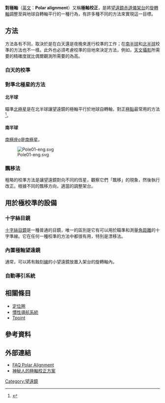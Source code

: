 '''對極軸'''（[[英文|英文]]：'''Polar alignment'''）又稱'''極軸校正'''，是將[[望遠鏡|望遠鏡]][[赤道儀|赤道儀架台]]的[[固定的轉軸|旋轉軸]]調整至與地球自轉軸平行的一種行為，有許多種不同的方法來實現這一目標。 

== 方法 ==
方法各有不同，取決於是在白天還是夜晚來進行校準的工作；在[[南半球|南半球]]和[[北半球|北半球]]校準的方法也不一樣。此外也必須考慮校準的目地來決定方法，例如，[[天文攝影|天文攝影]]所需要的精確度就比偶爾觀測所需要的為高。

=== 白天的校準 ===
=== 對準北極星的方法 ===
==== 北半球 ====

瞄準[[北極星|北極星]]是在北半球讓望遠鏡的極軸平行於地球自轉軸，對正[[極點|極點]]最常用的方法<ref>{{cite book | title = Astrophotography for the amateur | author= Michael A. Covington | year = 1999| ISBN = 9780521627405}}</ref>。 

==== 南半球 ====

[[南極座σ|南極座σ]]是[[極星|南極星]]。

[[Image:Pole01-eng.svg|thumb]]

=== 飄移法 ===
粗略的校準方法是讓望遠鏡對向不同的恆星，觀察它們「飄移」的現象，然後執行改正。根據不同的飄移方向，適當的調整架台。

== 用於極校準的設備 ==
=== 十字絲目鏡 ===
[[十字絲|十字絲]][[接目鏡|目鏡]]是一種普通的目鏡，唯一的區別是它有可以用於瞄準和測量[[角距離|角距離]]的十字準線。它在任何一種校準的方法中都很有用，特別是漂移法。

=== 內置極軸望遠鏡 ===
通常，可以將有蝕刻[[線|線]]的小望遠鏡放置入架台的旋轉軸內。

=== 自動導引系統 ===
== 相關條目 ==
* [[定位圈|定位圈]]
* [[慣性導航系統|慣性導航系統]]
* [[Tpoint|Tpoint]]

== 參考資料 ==
{{reflist}}
== 外部連結 ==
* [http://telescopes.com/faq/Polar-Alignment.html FAQ Polar Alignment] {{Wayback|url=http://telescopes.com/faq/Polar-Alignment.html |date=20061127153834 }}
* [http://mypaper.pchome.com.tw/8cm/search/%E6%A5%B5%E8%BB%B8?search_fields=title,content,tag 神秘人的極軸校正方案]

[[Category:望遠鏡|Category:望遠鏡]]


{{observatory-stub}}